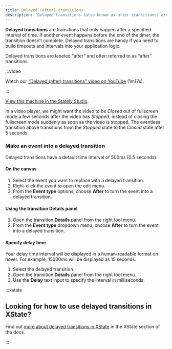 ```yaml
---
title: Delayed (after) transitions
description: 'Delayed transitions (also known as after transitions) are transitions that only happen after a specified interval of time.'
---
```


**Delayed transitions** are transitions that only happen after a specified interval of time. If another event happens before the end of the timer, the transition doesn’t complete. Delayed transitions are handy if you need to build timeouts and intervals into your application logic.

Delayed transitions are labeled “after” and often referred to as “after” transitions.

:::video

Watch our [“Delayed (after) transitions” video on YouTube](https://www.youtube.com/watch?v=5RE_eazRhrw&list=PLvWgkXBB3dd4I_l-djWVU2UGPyBgKfnTQ&index=12) (1m17s).

:::

<p>
  <ThemedImage
    alt="Video player state machine containing closed and opened states. On the Play event, the Closed state transitions to the Opened state. The Opened state invokes a startVideo actor and has a description of “The video player should be in full-screen mode.” The Opened state contains Playing and Paused states, which are transitioned between using the Pause and Play events. There’s a Stop event from the Opened state that transitions to the final state of Stopped. There’s a delayed transition from the Stopped state back to the Closed state after 5 seconds."
    sources={{
      light:
        '/assets/transitions-and-events/delayed-transitions/delayed-transitions.png',
      dark: '/assets/transitions-and-events/delayed-transitions/delayed-transitions-dm.png',
    }}
  />
</p>

[View this machine in the Stately Studio](https://stately.ai/registry/editor/e13bef2b-bb13-4465-96ac-0bc25340688e?machineId=5671366b-05cf-43f5-a09a-b88373ea27c1).

In a video player, we might want the video to be *Closed* out of fullscreen mode a few seconds after the video has *Stopped*, instead of closing the fullscreen mode suddenly as soon as the video is stopped. The eventless transition above transitions from the *Stopped* state to the *Closed* state after 5 seconds.

### Make an event into a delayed transition

Delayed transitions have a default time interval of 500ms (0.5 seconds).

#### On the canvas

1. Select the event you want to replace with a delayed transition.
1. Right-click the event to open the edit menu.
2. From the **Event type** options, choose **After** to turn the event into a delayed transition.

#### Using the transition Details panel

1. Open the transition <Info size={18} /> **Details** panel from the right tool menu.
2. From the **Event type** dropdown menu, choose **After** to turn the event into a delayed transition.

#### Specify delay time 

Your delay time interval will be displayed in a human-readable format on hover. For example, 15000ms will be displayed as 15 seconds.

1. Select the delayed transition.
2. Open the transition <Info size={18} /> **Details** panel from the right tool menu.
3. Use the **Delay** text input to specify the interval in milliseconds.

:::xstate

## Looking for how to use delayed transitions in XState?

Find out [more about delayed transitions in XState](/xstate/transitions-and-choices/after.mdx) in the XState section of the docs.

:::
